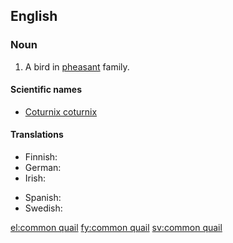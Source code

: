 ==English==
{{wikipedia}}

===Noun===
{{en-noun|sg=[[common]] [[quail]]}}

# A bird in [[pheasant]] family.

====Scientific names====
* [[Coturnix coturnix]]

====Translations====
{{trans-top}}
* Finnish: {{t+|fi|viiriäinen}}
* German: {{t+|de|Wachtel|f}}
* Irish: {{t-|ga|gearg|f}}
{{trans-mid}}
* Spanish: {{t-|es|codorniz común|f}}
* Swedish: {{t+|sv|vaktel|c}}
{{trans-bottom}}

[[el:common quail]]
[[fy:common quail]]
[[sv:common quail]]